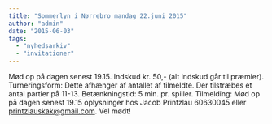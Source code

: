 ```yaml
---
title: "Sommerlyn i Nørrebro mandag 22.juni 2015"
author: "admin"
date: "2015-06-03"
tags: 
  - "nyhedsarkiv"
  - "invitationer"
---
```


Mød op på dagen senest 19.15. Indskud kr. 50,- (alt indskud går til præmier). Turneringsform: Dette afhænger af antallet af tilmeldte. Der tilstræbes et antal partier på 11-13. Betænkningstid: 5 min. pr. spiller. Tilmelding: Mød op på dagen senest 19.15 oplysninger hos Jacob Printzlau 60630045 eller printzlauskak@gmail.com. Vel mødt!
